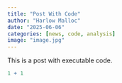```yaml
---
title: "Post With Code"
author: "Harlow Malloc"
date: "2025-06-06"
categories: [news, code, analysis]
image: "image.jpg"
---
```


This is a post with executable code.

```r
1 + 1
```
